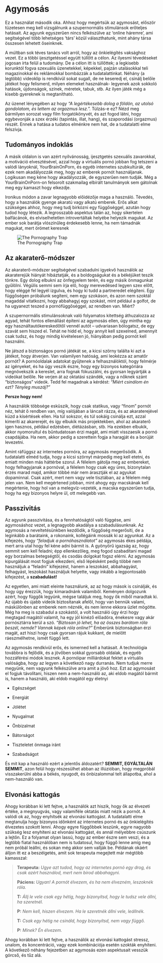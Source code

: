 # Agymosás

Ez a használat második oka. Ahhoz hogy megértsük az agymosást, először tüzetesen meg kell vizsgálnunk a szupernormális stimulánsok erőteljes hatásait. Az agyunk egyszerűen nincs felkészülve az 'online háremre', ami segítségével több lehetséges 'társ' közül választhatunk, mint ahány társa összesen lehetett őseinknek. 

A múltban sok téves tanács volt arról, hogy az önkielégítés vaksághoz vezet. Ez a többi ijesztgetéssel együtt túllőtt a célon. Az ilyesmi tévedéseket jogosan írta felül a tudomány. De a célon itt is túllőttek; a legkisebb korunktól fogva szexuális üzenetekkel, képekkel, pajzán utalásokkal teli magazinokkal és reklámokkal bombázzák a tudatalattinkat. Néhány (a legtöbb) videoklip is rendkívül sokat sugall, de ne keseredj el, csinálj belőle játékot hogy felismerd, milyen elemeket használnak- legyenek azok sokkoló hatások, újdonságok, színek, méretek, tabuk, stb. Az ilyen játék még a kisebb gyereknek is megtanítható. 

Az üzenet lényegében az hogy *“A legértékesebb dolog a földön, az utolsó gondolatom, és tettem az orgazmus lesz.”.* Túlzás-e ez? Nézd meg bármilyen sorozat vagy film forgatókönyvét, és azt fogod látni, hogy egybevonják a szex érzéki (tapintás, illat, hang), és szaporodási (orgazmus) részét. Ennek a hatása a tudatos elménkre nem hat, de a tudatalatti elme felszívja.

## Tudományos indoklás

A másik oldalon is van azért nyilvánosság, ijesztgetés szexuális zavarokkal, a motiváció elvesztésével, azzal hogy a virtuális pornó jobban fog tetszeni a valódi lányoknál, YourBrainOnPorn, és egyéb internetes szubkultúrák, de ezek nem akadályozzák meg, hogy az emberek  pornót használjanak. Logikusan meg kéne hogy akadályozzák, de egyszerűen nem tudják. Még a YourBrainOnPorn-on felsorolt szakmailag elbírált tanulmányok sem gátolnak meg egy kamaszt hogy elkezdje. 

Ironikus módon a zavar legnagyobb előidézője maga a használó. Tévedés, hogy a használók gyenge akaratú vagy alkatú emberek. Erős alkat szükséges ahhoz, hogy meg tudj birkózni egy függőséggel, azután hogy tudod hogy létezik. A legrosszabb aspektus talán az, hogy sikertelen balfácánok, és elviselhetetlen introvertáltak helyébe helyezik magukat. Az ember sok barátja vlószínűleg érdekesebb lenne, ha nem támadnák magukat, mert örömet keresnek

![The Pornography Trap](translations/hu/kepek/trap.png)

## Az akaraterő-módszer

Az akaraterő-módszer segítségével szabadulni igyekvő használók az akaraterejük hiányát hibáztatják, és a boldogságukat és a békéjüket teszik tönkre. Egy dolog elbukni az önfegyelem terén, és egy másik önmagunkat gyűlölni. Végülis semmi sem írja elő, hogy merevedésed legyen szex előtt, hogy eléggé fel legyél izgulva, és hogy ki tudd a partneredet elégíteni. Egy függőségen próbálunk segíteni, nem egy szokáson, és azon nem szoktál magaddal vitatkozni, hogy abbahagyj egy szokást, mint például a golfot, de ha ugyanezt teszed a pornófüggőséggel, az rendben van. Miért?

A szupernormális stimulánsoknak való folyamatos kitettség áthuzalozza az agyad, tehát fontos ellenállást építeni az agymosás ellen, úgy mintha egy egy használtautókereskedőtől vennél autót -- udvariasan bólogatsz, de egy szavát sem hiszed el. Tehát ne hidd el, hogy annyit kell szexelned, amennyit csak  tudsz, és hogy mindig kivételesen jó, hiányában pedig pornót kell használni.

Ne játszd a biztonságos pornó játékát se, a kicsi szörny találta ki azt a játékot, hogy átverjen. Van valamilyen hatóság, ami leokézza az amatőr pornót? A pornóoldalak adatokat gyűjtenek a felhasználóktól, hogy felmérje az igényeket, és ha úgy veszik észre, hogy egy bizonyos kategóriára megnövekszik a kereslet, arra fognak fókuszálni, és gyorsan legyártják a videókat belőle. Ne verjen át az oktatási szándék, vagy a nőknek szánt “biztonságos” videók. Tedd fel magadnak a kérdést: *“Miért csinálom én ezt? Tényleg muszáj?”*

**Persze hogy nem!**

A használók többsége esküszik, hogy csak statikus, vagy “finom” pornót néz, tehát ő rendben van, míg valójában a láncait rázza, és az akaraterejével küzd a kísértések ellen. Ha túl sokszor, és túl sokáig csinálja ezt, azzal kimeríti az akarerejét, és így elbukik más projektekben, ahol az akaraterő igen hasznos, például edzésben, diétázásban, stb. Ha ezekben elbukik, akkor nyomorultul és bűntudatosan érzi magát, ami miatt visszaesik a pornó csapdájába. Ha nem, akkor pedig a szerettein fogja a haragját és a borúját levezetni. 

Amint ráfüggsz az internetes pornóra, az agymosás megerősödik. A tudatalatti elméd tudja, hogy a kicsi szörnyt márpedig meg kell etetni, és emiatt minden más háttérbe szorul. A félelem gátolja meg az embereket, hogy felhagyjanak a pornóval, a félelem hogy csak egy üres, bizonytalan érzés marad majd, amikor többé már nem árasztják el az agyukat dopaminnal. Csak azért, mert nem vagy vele tisztában, az a félelem még jelen van. Nem kell megértened jobban, mint ahogy egy macskának kell megértenie, hogy hol van a melegvíz-vezeték, a macska egyszerűen tudja, hogy ha egy bizonyos helyre ül, ott melegebb van.

## Passzivitás

Az agyunk passzivitása, és a fennhatóságtól való függése, ami agymosáshoz vezet, a legnagyobb akadálya a szabadulásunknak. Az agymosás a neveltetésünkben kezdődik, a függőség megerősíti, de a leginkább a barátaink, a rokonaink, kollégáink mossák ki az agyunkat. Az a kifejezés, hogy *“feladjuk a pornóhasználatot”* az agymosás ékes példája, mert arra utal hogy fel kéne adni bármit is. A gyönyörű igazság az, hogy semmit sem kell feladni; épp ellenkezőleg, meg fogod szabadítani magad egy borzalmas betegségtől, és csodás dolgokat fogsz elérni. Az agymosás kipurgálását most fogjuk elkezdeni, első lépésként pedig többé nem használjuk a “feladni” kifejezést, hanem a leszokást, abbahagyást, felhagyást, leszokást használjuk helyette, vagy inkább a legpontosabb kifejezést, a **szabadulást!**

Az egyetlen, ami miatt eleinte használunk, az az hogy mások is csinálják, és hogy úgy érezzük, hogy kimaradnánk valamiből. Keményen dolgozunk azért, hogy függők legyünk, mégse találjuk meg, hogy ők miből maradtak ki. Az újabb és újabb videók biztosítanak afelől, hogy van bennük valami, máskülönben az emberek nem néznék, és nem lenne ekkora üzlet mögötte. Még ha meg is szabadul a szokástól, a volt használó úgy érzi hogy megtagad magától valamit, ha egy jól kinéző előadóra, énekesre vagy akár pornósztárra kerül a szó. *“Biztosan jó lehet, ha az összes barátom róla beszél, nemde? Vannak képek róla online?”* Emberünk biztonságban érzi magát, azt hiszi hogy csak gyorsan rájuk kukkant, de mielőtt ráeszmélhetne, ismét függő lett.

Az agymosás rendkívül erős, és ismerned kell a hatásait. A technológia továbbra is fejlődik, és a jövőben sokkal gyorsabb oldalak, és egyéb hozzáférési módok lesznek.  A pornóipar milliárdokat fektet a virtuális valóságba, hogy az legyen a következő nagy durranás. Nem tudjuk merre megyünk, nem vagyunk felkészülve arra amit a jövő hoz. Ezt az agymosást el fogjuk távolítani, hiszen nem a nem-használó az, aki eldob magától bármit is, hanem a használó, aki eldob magától egy életnyi

-   Egészséget

-   Energiát

-   Jólétet

-   Nyugalmat

-   Önbizalmat

-   Bátorságot

-   Tiszteletet önmaga iránt

-   Szabadságot

És mit kap a használó ezért a jelentős áldozatért? **SEMMIT, EGYÁLTALÁN SEMMIT**, azon felül hogy részesülhet abban az illúzióban, hogy megpróbál visszakerülni abba a békés, nyugodt, és önbizalommal telt állapotba, ahol a nem-használó van. 

## Elvonási kattogás

Ahogy korábban ki lett fejtve, a használók azt hiszik, hogy ők az élvezeti értéke, a megnyugvás, vagy valamiféle oktatás miatt nézik a pornót. A valódi ok az, hogy enyhítsék az elvonási kattogást. A tudatalatti elme megtanulja hogy bizonyos időnként az internetes pornó és az önkielégítés élvezetes szokott lenni. Ahogy egyre függőbbek leszünk, egyre nagyobb szükség lesz enyhíteni az elvonási kattogást, és annál mélyebbre csúszunk a lejtőn. Ez a folyamat olyan lassú, hogy az ember észre sem veszi, és a legtöbb fiatal használóban nem is tudatosul, hogy függő lenne amíg meg nem próbál leállni, és sokan még akkor sem vallják be. Példának okáért álljon itt ez a beszélgetés, amit sok terapeuta megejtett már mégtöbb kamasszal: 

>**Terapeuta:** *Ugye azt tudod, hogy az internetes pornó egy drog, és csak azért használod, mert nem bírod abbahagyni.*
>
**Páciens:** *Ugyan! A pornót élvezem, és ha nem élvezném, leszoknék róla.*
>
>**T:** *Állj le vele csak egy hétig, hogy bizonyítsd, hogy le tudsz vele állni, ha szeretnél.*
>
>**P:** *Nem kell, hiszen élvezem. Ha le szeretnék állni vele, leállnék.*
>
>**T:** *Csak egy hétig ne csináld, hogy bizonyítsd, nem vagy függő.*
>
>**P:** *Minek? Én élvezem.*

Ahogy korábban ki lett fejtve, a használók az elvonási kattogást stressz, unalom, és koncentráció, vagy ezek kombinációja esetén szokták enyhíteni. A következő néhány fejezetben az agymosás ezen aspektusait vesszük górcső, és tűz alá.
